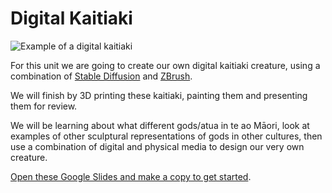 # Digital Kaitiaki

![Example of a digital kaitiaki](https://media.tewahi.com/digikaitiaki.png)

For this unit we are going to create our own digital kaitiaki creature, using a combination of [Stable Diffusion](https://learn.tewahi.com/tools/stable-diffusion) and [ZBrush](https://learn.tewahi.com/tools/zbrush).

We will finish by 3D printing these kaitiaki, painting them and presenting them for review.

We will be learning about what different gods/atua in te ao Māori, look at examples of other sculptural representations of gods in other cultures, then use a combination of digital and physical media to design our very own creature.

[Open these Google Slides and make a copy to get started](https://docs.google.com/presentation/d/1v0_fjMKpm9AwDpD8U1zNZzWPvddB5WIE-UEUN2rBU3A/edit?usp=sharing).